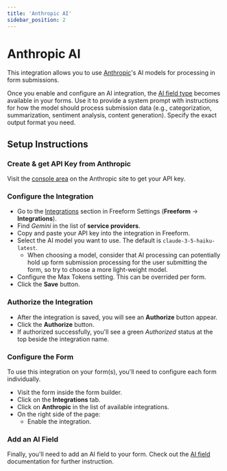 ```yaml
---
title: 'Anthropic AI'
sidebar_position: 2
---
```



# Anthropic AI<Badge type="pro" text="Pro" /><Badge type="addon" text="Coming Soon in 5.13!" />

This integration allows you to use [Anthropic](https://anthropic.com/)'s AI models for processing in form submissions.

Once you enable and configure an AI integration, the [AI field type](../forms/fields.mdx#ai) becomes available in your forms. Use it to provide a system prompt with instructions for how the model should process submission data (e.g., categorization, summarization, sentiment analysis, content generation). Specify the exact output format you need.

## Setup Instructions

<VerticalStepWrapper>
<StepMarkdown>

### Create & get API Key from Anthropic

Visit the [console area](https://console.anthropic.com/) on the Anthropic site to get your API key.

</StepMarkdown>
<StepMarkdown>

### Configure the Integration

- Go to the [Integrations](../configuration/settings.mdx#integrations) section in Freeform Settings (**Freeform** → **Integrations**).
- Find _Gemini_ in the list of **service providers**.
- Copy and paste your API key into the integration in Freeform.
- Select the AI model you want to use. The default is `claude-3-5-haiku-latest`.
  - When choosing a model, consider that AI processing can potentially hold up form submission processing for the user submitting the form, so try to choose a more light-weight model.
- Configure the Max Tokens setting. This can be overrided per form.
- Click the **Save** button.

</StepMarkdown>
<StepMarkdown>

### Authorize the Integration

- After the integration is saved, you will see an **Authorize** button appear.
- Click the **Authorize** button.
- If authorized successfully, you'll see a green _Authorized_ status at the top beside the integration name.

</StepMarkdown>
<StepMarkdown>

### Configure the Form

To use this integration on your form(s), you'll need to configure each form individually.

- Visit the form inside the form builder.
- Click on the **Integrations** tab.
- Click on **Anthropic** in the list of available integrations.
- On the right side of the page:
  - Enable the integration.

</StepMarkdown>
<StepMarkdown>

### Add an AI Field

Finally, you'll need to add an AI field to your form. Check out the [AI field](../forms/fields.mdx#ai) documentation for further instruction.

</StepMarkdown>
</VerticalStepWrapper>
